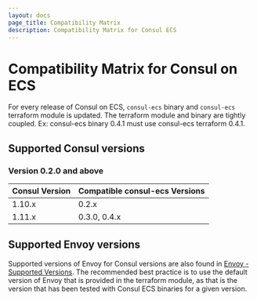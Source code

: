 ```yaml
---
layout: docs
page_title: Compatibility Matrix
description: Compatibility Matrix for Consul ECS
---
```


# Compatibility Matrix for Consul on ECS

For every release of Consul on ECS, `consul-ecs` binary and `consul-ecs` terraform module is updated. The terraform module and binary are tightly coupled. Ex: consul-ecs binary 0.4.1 must use consul-ecs terraform 0.4.1.

## Supported Consul versions

### Version 0.2.0 and above


| Consul Version | Compatible consul-ecs Versions  |
| -------------- | ------------------------------- |
| 1.10.x         | 0.2.x                           |
| 1.11.x         | 0.3.0, 0.4.x                    |


## Supported Envoy versions

Supported versions of Envoy for Consul versions are also found in [Envoy - Supported Versions](/docs/connect/proxies/envoy#supported-versions). The recommended best practice is to use the default version of Envoy that is provided in the terraform module, as that is the version that has been tested with Consul ECS binaries for a given version.
